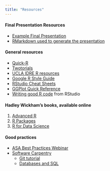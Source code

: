 ```yaml
---
title: "Resources"
---
```


#### Final Presentation Resources

+ [Example Final Presentation](resources/MyPresentation.pdf)
+ [RMarkdown used to generate the presentation](resources/MyPresentation.Rmd)

#### General resources

+ [Quick-R](http://www.statmethods.net)
+ [Twotorials](http://www.twotorials.com)
+ [UCLA IDRE R resources](http://www.ats.ucla.edu/stat/r/)
+ [Google R Style Guide](https://google.github.io/styleguide/Rguide.xml)
+ [RStudio Cheat Sheets](https://www.rstudio.com/resources/cheatsheets/)
+ [GGPlot Quick Reference](http://sape.inf.usi.ch/quick-reference/ggplot2/)
+ [Writing good R code](https://www.rstudio.com/rviews/2016/12/02/writing-good-r-code-and-writing-well/) from RStudio

#### Hadley Wickham's books, available online

1. [Advanced R](http://adv-r.had.co.nz)
2. [R Packages](http://rpkgs.had.co.nz)
3. [R for Data Science](http://r4ds.had.co.nz)


#### Good practices

+ [ASA Best Practices Webinar](http://www.araastat.com/BestPractices)
+ [Software Carpentry](http://software-carpentry.org)
    + [Git tutorial](http://swcarpentry.github.io/git-novice)
    + [Databases and SQL](http://swcarpentry.github.io/sql-novice-survey)

